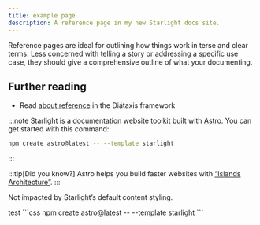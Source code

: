 ```yaml
---
title: example page
description: A reference page in my new Starlight docs site.
---
```


Reference pages are ideal for outlining how things work in terse and clear terms.
Less concerned with telling a story or addressing a specific use case, they should give a comprehensive outline of what your documenting.

## Further reading

- Read [about reference](https://diataxis.fr/reference/) in the Diátaxis framework

:::note
Starlight is a documentation website toolkit built with [Astro](https://astro.build/). You can get started with this command:

```sh
npm create astro@latest -- --template starlight
```

:::

:::tip[Did you know?]
Astro helps you build faster websites with [“Islands Architecture”](https://docs.astro.build/en/concepts/islands/).
:::

<div class="not-content">
	<p>Not impacted by Starlight’s default content styling.</p>
</div>



<Tabs>
	<TabItem label="Demo HTML">
test
  </TabItem>
	<TabItem label="Demo CSS">
    ```css
    npm create astro@latest -- --template starlight
    ```
  </TabItem>
</Tabs>
